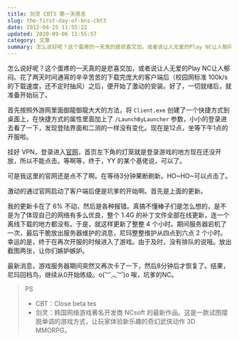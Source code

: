 ```yaml
---
title: 剑灵 CBT3 第一天感言
slug: the-first-day-of-bns-cbt3
date: 2012-04-25 11:55:22
updated: 2020-09-06 11:55:57
category: 文章
summary: 怎么说好呢？这个蛋疼的一天真的是悲喜交加，或者说让人无爱的Play NC让人郁闷。
---
```


怎么说好呢？这个蛋疼的一天真的是悲喜交加，或者说让人无爱的Play NC让人郁闷。花了两天时间通宵的辛辛苦苦的下载完庞大的客户端后（校园网标准 100k/s 的下载速度，还不定时抽风）之后，便开始了激动的安装。好了，一切就绪后，就准备开始玩了。

首先按照外游网里面御龍御龍大大的方法，将 `Client.exe` 创建了一个快捷方式到桌面上，在快捷方式的属性里面加上了 `/LaunchByLauncher` 参数，小小的登录进去看了一下，发现登陆界面和二测的一样没有变化。现在是12点，坐等下午1点的开服啦。

挂好 VPN，登录进入[官网](http://bns.plaync.co.kr)，首页左下角的灯笼就是登录游戏的地方现在还没开放，所以不能点击。等啊等，终于，YY 的某个基佬说，可以了。

可是我这里的官网还是点不了啊。在等待3分钟果断刷新。HO~HO~可以点击了。

激动的通过官网启动了客户端后便是坑爹的开始啊。首先是上面的更新。

我的更新卡在了 6% 不动，然后是各种报错。真搞不懂棒子们是怎么想的，是不是为了体现自己的网络有多么优良，整个 1.4G 的补丁文件全部在线更新，连一个离线下载的地方都没有。于是，就这样更新了整整 4 个小时。期间服务器宕机了一次，最后干脆放出服务器维护的消息，尼玛整整维护从四点到六点 2 个小时。幸运的是，终于在再次开服的时候进入了游戏。由于及时，没有排队的说哦。放出截图两张，让你们嫉妒嫉妒。

最新消息，游戏服务器期间突然又再次卡了一下，然后8分钟后才恢复了。结果，尼玛回档鸟，继续从0开始练级。o(︶︿︶)o 唉，坑爹的NC。

> PS
>
> - CBT：Close beta tes
> - 剑灵：韩国网络游戏著名开发商 NCsoft 的最新作品。这是一款试图摆脱单调的游戏方式，让玩家体验新乐趣的奇幻武侠动作 3D MMORPG。
